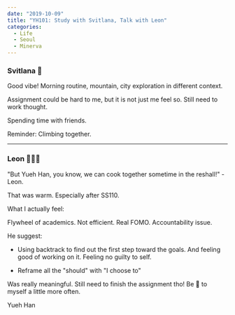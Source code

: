 ```yaml
---
date: "2019-10-09"
title: "YH101: Study with Svitlana, Talk with Leon"
categories:
  - Life
  - Seoul 
  - Minerva 
---
```



### Svitlana 💐

Good vibe! Morning routine, mountain, city exploration in different context. 

Assignment could be hard to me, but it is not just me feel so. Still need to work thought. 

Spending time with friends. 

Reminder: Climbing together.

---

### Leon 👨🏻‍🍳

"But Yueh Han, you know, we can cook together sometime in the reshall!" - Leon. 

That was warm. Especially after SS110. 

What I actually feel: 

Flywheel of academics. Not efficient. Real FOMO. Accountability issue. 

He suggest:

- Using backtrack to find out the first step toward the goals. And feeling good of working on it. Feeling no guilty to self.  

- Reframe all the "should" with "I choose to"


Was really meaningful. Still need to finish the assignment tho! Be 👺 to myself a little more often. 

Yueh Han 
